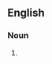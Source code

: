 {{also|missionary-linguist}}
==English==

===Noun===
{{head|en|noun}}

# {{alternative spelling of|missionary-linguist|lang=en}}